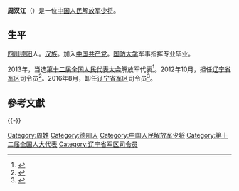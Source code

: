 '''周汉江'''（{{bd|1956年|6月|}}）是一位[[中国人民解放军少将|中国人民解放军少将]]。

==生平==
[[四川|四川]][[德阳|德阳]]人。[[汉族|汉族]]。加入[[中国共产党|中国共产党]]。[[国防大学|国防大学]]军事指挥专业毕业。

2013年，当选[[第十二届全国人民代表大会|第十二届全国人民代表大会]]解放军代表<ref>{{cite news|title=全国人大代表信息-周汉江|url=http://210.82.31.1:8084/delegate/viewDelegate.action?dbid=122898|accessdate=2013-04-05|newspaper=全国人大网|archive-url=https://web.archive.org/web/20140222021958/http://www.npc.gov.cn/delegate/viewDelegate.action?dbid=122898|archive-date=2014-02-22|dead-url=yes}}</ref>。2012年10月，担任[[辽宁省军区|辽宁省军区]]司令员<ref>{{cite news|title=辽宁省军区司令员：打胜仗先打根基|url=http://military.people.com.cn/n/2013/1223/c1011-23919945.html|accessdate=2014-02-18|newspaper=人民网|deadurl=yes|archiveurl=https://web.archive.org/web/20140221185320/http://military.people.com.cn/n/2013/1223/c1011-23919945.html|archivedate=2014-02-21}}</ref>。2016年8月，卸任[[辽宁省军区|辽宁省军区]]司令员<ref>{{cite web|accessdate=2016-09-18|url=http://www.thepaper.cn/newsDetail_forward_1530510|title=第47集团军军长张联义调任辽宁省军区司令员|publisher=澎湃新闻|archive-date=2020-11-04|archive-url=https://web.archive.org/web/20201104174352/http://www.thepaper.cn/newsDetail_forward_1530510|dead-url=no}}</ref>。

==參考文獻==
{{reflist}}

{{-}}
{{start box}}
{{s-mil}}
{{s-before|[[鲍铁印|鲍铁印]]}}
{{s-title|[[辽宁省军区|辽宁省军区]]司令员|2012年10月-2016年8月}} 
{{s-after|[[张联义|张联义]]}}
{{end box}}

{{Authority control}}
{{DEFAULTSORT:Z}}
[[Category:周姓|Category:周姓]]
[[Category:德阳人|Category:德阳人]]
[[Category:中国人民解放军少将|Category:中国人民解放军少将]]
[[Category:第十二届全国人大代表|Category:第十二届全国人大代表]]
[[Category:辽宁省军区司令员|Category:辽宁省军区司令员]]